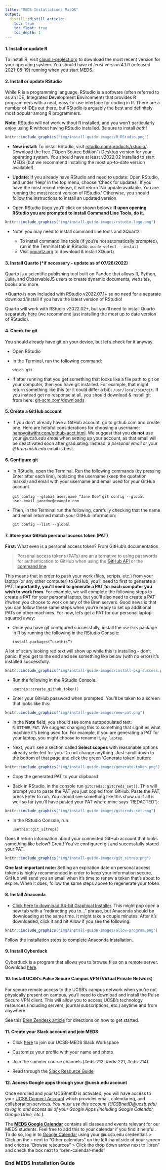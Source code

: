 ```yaml
---
title: "MEDS Installation: MacOS"
output:
  distill::distill_article:
    toc: true
    toc_float: true
    toc_depth: 1
---
```


#### 1. Install or update R

To install R, visit [cloud.r-project.org](https://cloud.r-project.org/) to download the most recent version for your operating system. You should have *at least* version 4.1.0 (released 2021-05-19) running when you start MEDS.

#### 2. Install or update RStudio

While R is a programming language, RStudio is a software (often referred to as an IDE, **I**ntegrated **D**evelopment **E**nvironment) that provides R programmers with a neat, easy-to-use interface for coding in R. There are a number of IDEs out there, but RStudio is arguably the best and definitely most popular among R programmers.

**Note:** RStudio will not work without R installed, and you won't particularly enjoy using R without having RStudio installed. Be sure to install *both*!

```r
knitr::include_graphics("img/install-guide-images/R_RStudio.png")
```

- **New install:** To install RStudio, visit [rstudio.com/products/rstudio/](https://www.rstudio.com/products/rstudio/). Download the free (“Open Source Edition”) Desktop version for your operating system. You should have at least v2022.02 installed to start MEDS (but we recommend installing the most up-to-date version available!).

- **Update:** If you already have RStudio and need to update: Open RStudio, and under ‘Help’ in the top menu, choose ‘Check for updates.’ If you have the most recent release, it will return ‘No update available. You are running the most recent version of RStudio.’ Otherwise, you should follow the instructions to install an updated version.

- Open RStudio (logo you'll click on shown below): **If upon opening RStudio you are prompted to install Command Line Tools, do it.**

```r
knitr::include_graphics("img/install-guide-images/rstudio-logo.png")
```

- Note: you may need to install command line tools and XQuartz. 
   
  - To install command line tools (if you’re not automatically prompted), run in the Terminal tab in RStudio: `xcode-select --install` 
  - Visit [xquartz.org](https://www.xquartz.org/) to download & install XQuartz

#### 3. Install Quarto (*if necessary - update as of 07/28/2022)

Quarto is a scientific publishing tool built on Pandoc that allows R, Python, Julia, and ObservableJS users to create dynamic documents, websites, books and more.  

*Quarto is now included with RStudio v2022.07.1+ so no need for a separate download/install if you have the latest version of RStudio!  

Quarto will work with RStudio v2022.02+, but you’ll need to install Quarto separately [here](https://quarto.org/docs/get-started/) (we recommend just installing the most up to date version of RStudio).

#### 4. Check for git

You should already have git on your device, but let’s check for it anyway. 

- Open RStudio

- In the Terminal, run the following command:

    `which git`

- If after running that you get something that looks like a file path to git on your computer, then you have git installed. For example, that might return something like this (or it could differ a bit): `/usr/local/bin/git`. If you instead get no response at all, you should download & install git from here: [git-scm.com/downloads](https://git-scm.com/downloads)


#### 5. Create a GitHub account 

- If you don’t already have a GitHub account, go to github.com and create one. Here are helpful considerations for choosing a username: [happygitwithr.com/github-acct.html](https://happygitwithr.com/github-acct.html). We suggest that you **do not** use your *@ucsb.edu email* when setting up your account, as that email will be deactivated soon after graduating. Instead, a *personal email* or your *@bren.ucsb.edu* email is best.

#### 6. Configure git

- In RStudio, open the Terminal. Run the following commands (by pressing Enter after each line), replacing the username (keep the quotation marks!) and email with your username and email used for your GitHub account. 

    `git config --global user.name "Jane Doe"`
    `git config --global user.email janedoe@example.com`

- Then, in the Terminal run the following, carefully checking that the name and email returned match your GitHub information: 

    `git config --list --global` 

#### 7. Store your GitHub personal access token (PAT)

**First:** What even is a personal access token? From GitHub's documentation:

> Personal access tokens (PATs) are an alternative to using passwords for authentication to GitHub when using the [GitHub API](https://docs.github.com/en/rest/overview/other-authentication-methods#via-oauth-and-personal-access-tokens) or the [command line](https://docs.github.com/en/authentication/keeping-your-account-and-data-secure/creating-a-personal-access-token#using-a-token-on-the-command-line).

This means that in order to push your work (files, scripts, etc.) from your laptop (or any other computer) to GitHub, you'll need to first to generate a PAT. **Importantly, you'll need to generate a PAT for each computer you wish to work from.** For example, we will complete the following steps to create a PAT for your personal laptop, but you'll also need to create a PAT if/when you choose to work on any of the Bren servers. Good news is that you can follow these same steps when you're ready to set up additional PATs on other machines. For now, let's get a PAT for our personal laptop squared away:  

- Once you have git configured successfully, install the `usethis` package in R by running the following in the RStudio Console: 

    `install.packages(“usethis”)`
    
A lot of scary looking red text will show up while this is installing - don’t panic. If you get to the end and see something like below (with no error) it’s installed successfully.

```r
knitr::include_graphics("img/install-guide-images/install-pkg-success.png")
```


- Run the following in the RStudio Console: 

    `usethis::create_github_token()`      

- Enter your GitHub password when prompted. You’ll be taken to a screen that looks like this:

```r
knitr::include_graphics("img/install-guide-images/new-pat.png")
```

- In the **Note** field, you should see some autopopulated text: `R:GITHUB_PAT`. We suggest changing this to something that signifies what machine it's being used for. For example, if you are generating a PAT for your laptop, you might choose to rename it, `my_laptop`.

- Next, you'll see a section called **Select scopes** with reasonable options already selected for you. Do not change anything. Just scroll down to the bottom of that page and click the green ‘Generate token’ button:

```r
knitr::include_graphics("img/install-guide-images/generate-token.png")
```

- Copy the generated PAT to your clipboard

- Back in RStudio, in the console run `gitcreds::gitcreds_set()`. This will prompt you to paste the PAT you just copied from GitHub. Paste the PAT, press Enter to run. You should see something like this show up if all is well so far (you’ll have pasted your PAT where mine says “REDACTED”): 

```r
knitr::include_graphics("img/install-guide-images/gitcreds-set.png")
```

- In the RStudio Console, run: 

    `usethis::git_sitrep()`

Does it return information about your connected GitHub account that looks something like below? Great! You’ve configured git and successfully stored your PAT. 

```r
knitr::include_graphics("img/install-guide-images/git_sitrep.png")
```

**One last important note:** Setting an expiration date on personal access tokens is highly recommended in order to keep your information secure. GitHub will send you an email when it's time to renew a token that's about to expire. When it does, follow the same steps above to regenerate your token.

#### 8. Install Anaconda

- [Click here to download 64-bit Graphical Installer](https://repo.anaconda.com/archive/Anaconda3-2021.05-MacOSX-x86_64.pkg). This might pop open a new tab with a “redirecting you to…” phrase, but Anaconda should be downloading at the same time. It might take a couple minutes. After it’s downloaded, click it and hit Allow if you see the following:

```r
knitr::include_graphics("img/install-guide-images/allow-program.png")
```


Follow the installation steps to complete Anaconda installation.

#### 9. Install Cyberduck

Cyberduck is a program that allows you to browse files on a remote server. Download [here](https://cyberduck.io/).

#### 10. Install UCSB's Pulse Secure Campus VPN (Virtual Private Network)

For secure remote access to the UCSB's campus network when you're not physically present on campus, you'll need to download and install the Pulse Secure VPN client. This will allow you to access UCSB's technology resources (including servers, journal subscriptions, etc.) anytime and from anywhere.

See this [Bren Zendesk article](https://www.ets.ucsb.edu/network-infrastructure-services/pulse-secure-campus-vpn) for directions on how to get started.

#### 11. Create your Slack account and join MEDS 

- Click [here](https://join.slack.com/t/ucsb-meds/shared_invite/zt-so8oh7xf-w41bSnbBWAiMOXKPf5j_qw) to join our UCSB-MEDS Slack Workspace

- Customize your profile with your name and photo.

- Join the summer course channels (#eds-212, #eds-221, #eds-214)

- Read through the [Slack Resource Guide](https://ucsb-meds.github.io/meds-slack.html)

#### 12. Access Google apps through your @ucsb.edu account

Once enrolled and your UCSBnetID is activated, you will have access to your [UCSB Connect Account](https://www.connect.ucsb.edu/usage) which provides email, calendaring, and collaboration services. *You must use this account (UCSBnetID@ucsb.edu) to log in and access all of your Google Apps (including Google Calendar, Google Drive, etc.).*
  
The [**MEDS Google Calendar**](https://calendar.google.com/calendar/u/0/embed?src=c_1886ai526iqschc9mnpj6cu753n60@resource.calendar.google.com&ctz=America/Los_Angeles) contains all classes and events relevant for our MEDS students. Feel free to add this to your calendar if you find it helpful. To do so, log in to [Google Calendar](https://www.google.com/calendar) using your @ucsb.edu credentials > Click on the `+` next to "Other calendars" on the left-hand side of your screen and choose "Browse resources" > Click the drop down arrow next to "bren" and check the box next to "bren-calendar-meds"

### End MEDS Installation Guide
